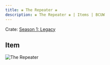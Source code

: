 ```yaml
---
title: ❀ The Repeater ❀
description: ❀ The Repeater ❀ | Items | BCUW
---
```


Crate: [Season 1: Legacy](/crates/season/s1/)

## Item
![The Repeater](https://cdn.bcuw.xyz/2D/legacy/the_repeater.png)